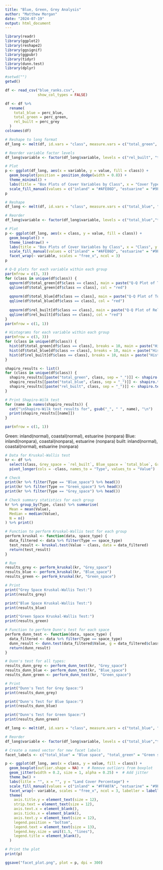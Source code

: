 ---
title: "Blue, Green, Grey Analysis"
author: "Matthew Morgan"
date: "2024-07-19"
output: html_document
---

```{r load packages}
library(readr)
library(ggplot2)
library(reshape2)
library(ggsignif)
library(ggpubr)
library(tidyr)
library(dunn.test)
library(dplyr)
```

```{r setup working directory}
#setwd("")
getwd()
```

```{r load data}
df <- read_csv("blue_ranks.csv",
               show_col_types = FALSE)

df <- df %>%
  rename(
    total_blue = perc_blue,
    total_green = perc_green,
    rel_built = perc_grey
  )
colnames(df)
```

```{r boxplot}
# Reshape to long format
df_long <- melt(df, id.vars = "class", measure.vars = c("total_green", "total_blue", "rel_built"))

# Reorder variable factor levels
df_long$variable <- factor(df_long$variable, levels = c("rel_built", "total_green", "total_blue"))

# Plot
p <- ggplot(df_long, aes(x = variable, y = value, fill = class)) +
  geom_boxplot(position = position_dodge(width = 0.8)) +
  theme_minimal() +
  labs(title = "Box Plots of Cover Variables by Class", x = "Cover Type", y = "Value") +
  scale_fill_manual(values = c("inland" = "#AFE86D", "estuarine" = "#9FE2BF", "coastal" = "#6495ED"))
p
```

```{r reshape data}
# Reshape
df_long <- melt(df, id.vars = "class", measure.vars = c("total_blue", "total_green", "rel_built"))

# Reorder
df_long$variable <- factor(df_long$variable, levels = c("total_blue","total_green","rel_built"))

# Plot
p <- ggplot(df_long, aes(x = class, y = value, fill = class)) +
  geom_boxplot() +
  theme_linedraw() +
  labs(title = "Box Plots of Cover Variables by Class", x = "Class", y = "Value") +
  scale_fill_manual(values = c("inland" = "#AFE86D", "estuarine" = "#9FE2BF", "coastal" = "#6495ED")) +
  facet_wrap(~ variable, scales = "free_x", ncol = 3)
p

```

```{r diagnostic plots}
# Q-Q plots for each variable within each group
par(mfrow = c(3, 3))
for (class in unique(df$class)) {
  qqnorm(df$total_green[df$class == class], main = paste("Q-Q Plot of Total Green -", class))
  qqline(df$total_green[df$class == class], col = "red")
  
  qqnorm(df$total_blue[df$class == class], main = paste("Q-Q Plot of Total Blue -", class))
  qqline(df$total_blue[df$class == class], col = "red")
  
  qqnorm(df$rel_built[df$class == class], main = paste("Q-Q Plot of Relative Built -", class))
  qqline(df$rel_built[df$class == class], col = "red")
}
par(mfrow = c(1, 1))

# Histograms for each variable within each group
par(mfrow = c(3, 3))
for (class in unique(df$class)) {
  hist(df$total_green[df$class == class], breaks = 10, main = paste("Histogram of Total Green -", class), xlab = "Total Green")
  hist(df$total_blue[df$class == class], breaks = 10, main = paste("Histogram of Total Blue -", class), xlab = "Total Blue")
  hist(df$rel_built[df$class == class], breaks = 10, main = paste("Histogram of Relative Built -", class), xlab = "Relative Built")
}

shapiro_results <- list()
for (class in unique(df$class)) {
  shapiro_results[[paste("total_green", class, sep = "_")]] <- shapiro.test(df$total_green[df$class == class])
  shapiro_results[[paste("total_blue", class, sep = "_")]] <- shapiro.test(df$total_blue[df$class == class])
  shapiro_results[[paste("rel_built", class, sep = "_")]] <- shapiro.test(df$rel_built[df$class == class])
}

# Print Shapiro-Wilk test
for (name in names(shapiro_results)) {
  cat("\nShapiro-Wilk test results for", gsub("_", " ", name), "\n")
  print(shapiro_results[[name]])
}

par(mfrow = c(1, 1))
```
Green: inland(normal), coastal(normal), estuarine (nonpara)
Blue: inland(nonpara), coastal(nonpara), estuarine (nonpara)
built: inland(normal), coastal(normal), estuarine (nonpara)

```{r kruskal-wallis}
# Data for Kruskal-Wallis test
kr <- df %>%
  select(class, Grey_space = `rel_built`, Blue_space = `total_blue`, Green_space = `total_green`) %>%
  pivot_longer(cols = -class, names_to = "Type", values_to = "Value")

# Check
print(kr %>% filter(Type == "Blue_space") %>% head())
print(kr %>% filter(Type == "Green_space") %>% head())
print(kr %>% filter(Type == "Grey_space") %>% head())

# Check summary statistics for each group
kr %>% group_by(Type, class) %>% summarise(
  Mean = mean(Value),
  Median = median(Value),
  N = n()
) %>% print()

# Function to perform Kruskal-Wallis test for each group
perform_kruskal <- function(data, space_type) {
  data_filtered <- data %>% filter(Type == space_type)
  test_result <- kruskal.test(Value ~ class, data = data_filtered)
  return(test_result)
}

# Run
results_grey <- perform_kruskal(kr, "Grey_space")
results_blue <- perform_kruskal(kr, "Blue_space")
results_green <- perform_kruskal(kr, "Green_space")

# Print
print("Grey Space Kruskal-Wallis Test:")
print(results_grey)

print("Blue Space Kruskal-Wallis Test:")
print(results_blue)

print("Green Space Kruskal-Wallis Test:")
print(results_green)
```

```{r Dunn}
# Function to perform Dunn's test for each space
perform_dunn_test <- function(data, space_type) {
  data_filtered <- data %>% filter(Type == space_type)
  dunn_result <- dunn.test(data_filtered$Value, g = data_filtered$class, method = "bonferroni")
  return(dunn_result)
}

# Dunn's test for all types:
results_dunn_grey <- perform_dunn_test(kr, "Grey_space")
results_dunn_blue <- perform_dunn_test(kr, "Blue_space")
results_dunn_green <- perform_dunn_test(kr, "Green_space")

# Print
print("Dunn's Test for Grey Space:")
print(results_dunn_grey)

print("Dunn's Test for Blue Space:")
print(results_dunn_blue)

print("Dunn's Test for Green Space:")
print(results_dunn_green)
```

```{r final box plot}
df_long <- melt(df, id.vars = "class", measure.vars = c("total_blue", "total_green", "rel_built"))

# Reorder
df_long$variable <- factor(df_long$variable, levels = c("total_blue","total_green","rel_built"))

# Create a named vector for new facet labels
facet_labels <- c("total_blue" = "Blue space", "total_green" = "Green space", "rel_built" = "Grey space")

p <- ggplot(df_long, aes(x = class, y = value, fill = class)) +
  geom_boxplot(outlier.shape = NA) +  # Remove outliers from boxplot
  geom_jitter(width = 0.2, size = 1, alpha = 0.25) +  # Add jitter
  theme_bw() +
  labs(title = "", x = "", y = "Land Cover Percentage") +
  scale_fill_manual(values = c("inland" = "#FFA07A", "estuarine" = "#9FE2BF", "coastal" = "#6495ED"), labels = c("Coastal", "Estuarine", "Inland")) +
  facet_wrap(~ variable, scales = "free_x", ncol = 3, labeller = labeller(variable = facet_labels)) +
  theme(
    axis.title.y = element_text(size = 12),
    strip.text = element_text(size = 12),
    axis.text.x = element_blank(),  
    axis.ticks.x = element_blank(),  
    axis.text.y = element_text(size = 12),
    legend.position = "bottom",  
    legend.text = element_text(size = 13), 
    legend.key.size = unit(1.5, "lines"),  
    legend.title = element_blank(), 
  ) 

# Print the plot
print(p)

ggsave("facet_plot.png", plot = p, dpi = 300)
```

